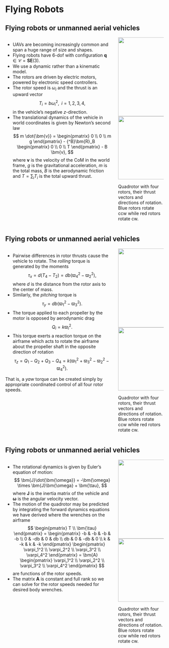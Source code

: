 # Flying Robots

## Flying robots or unmanned aerial vehicles {.smaller}

:::: {.columns}

::: {.column width="70%"}
* UAVs are becoming increasingly common and span a huge range of size and shapes.
* Flying robots have $6$-dof with configuration $\bm{q} \in \mathcal{C} = \bm{SE}(3)$.
* We use a dynamic rather than a kinematic model.
* The rotors are driven by electric motors, powered by electronic speed controllers.
* The rotor speed is $\omega_i$ and the thrust is an upward vector 
$$ T_i = b \omega_i^2, \; \; i = 1, 2, 3, 4, $$ in the vehicle's negative $z$-direction.
* The translational dynamics of the vehicle in world coordinates is given by 
Newton's second law
$$ m \dot{\bm{v}} = \begin{pmatrix} 0 \\ 0 \\ m g \end{pmatrix} - {^B}\bm{R}_B 
\begin{pmatrix} 0 \\ 0 \\ T \end{pmatrix} - B \bm{v},
$$
where $\bm{v}$ is the velocity of the CoM in the world frame, $g$ is the 
gravitational acceleration, $m$ is the total mass, $B$ is the 
aerodynamic friction and $T = \sum_i T_i$ is the total upward thrust.
:::

::: {.column width="30%"}
<center>
<img src="contents/assets/uavs.png" width="400" height="250" />
</center>
<center>
<img src="contents/assets/fig4_20.svg" width="400" height="200" />
</center>

::: {.callout-tip appearance="minimal"}
Quadrotor with four rotors, their thrust vectors and directions of rotation.
Blue rotors rotate ccw while red rotors rotate cw.
:::

:::

::::


## Flying robots or unmanned aerial vehicles {.smaller}

:::: {.columns}

::: {.column width="70%"}
* Pairwise differences in rotor thrusts cause the vehicle to rotate. The _rolling_
torque is generated by the moments $$ \tau_x = d(T_4 - T_2) = db(\varpi_4^2 - 
\varpi_2^2), $$ where $d$ is the distance from the rotor axis to the center of mass.
* Similarly, the _pitching_ torque is $$ \tau_y = db (\varpi_1^2 - \varpi_3^2). $$
* The torque applied to each propeller by the motor is opposed by aerodynamic drag
$$ Q_i = k \varpi_i^2. $$
* This torque exerts a reaction torque on the airframe which acts to rotate the 
airframe about the propeller shaft in the opposite direction of rotation
$$ \tau_z = Q_1 - Q_2 + Q_3 - Q_4 = k \left( \varpi_1^2 + \varpi_3^2 - \varpi_2^2 - \varpi_4^2 \right). $$

That is, a _yaw_ torque can be created simply by appropriate coordinated control 
of all four rotor speeds.
:::

::: {.column width="30%"}
<center>
<img src="contents/assets/uavs.png" width="400" height="250" />
</center>
<center>
<img src="contents/assets/fig4_20.svg" width="400" height="200" />
</center>

::: {.callout-tip appearance="minimal"}
Quadrotor with four rotors, their thrust vectors and directions of rotation.
Blue rotors rotate ccw while red rotors rotate cw.
:::

:::

::::



## Flying robots or unmanned aerial vehicles {.smaller}

:::: {.columns}

::: {.column width="70%"}
* The rotational dynamics is given by Euler's equation of motion:
$$ \bm{J}\dot{\bm{\omega}} = -\bm{\omega} \times \bm{J}\bm{\omega} + \bm{\tau}, $$
where $\bm{J}$ is the inertia matrix of the vehicle and $\bm{\omega}$ is the 
angular velocity vector.
* The motion of the quadrotor may be predicted by integrating the forward 
dynamics equations we have derived where the wrenches on the airframe
$$
\begin{pmatrix}
T \\ \bm{\tau}
\end{pmatrix} = 
\begin{pmatrix}
-b & -b & -b & -b \\ 0 & -db & 0 & db \\ db & 0 & -db & 0 \\ k & -k & k & -k
\end{pmatrix}
\begin{pmatrix}
\varpi_1^2 \\ \varpi_2^2 \\ \varpi_3^2 \\ \varpi_4^2
\end{pmatrix} = 
\bm{A} 
\begin{pmatrix}
\varpi_1^2 \\ \varpi_2^2 \\ \varpi_3^2 \\ \varpi_4^2
\end{pmatrix}
$$
are functions of the rotor speeds.
* The matrix $\bm{A}$ is constant and full rank so we can solve for the rotor 
speeds needed for desired body wrenches.
:::

::: {.column width="30%"}
<center>
<img src="contents/assets/uavs.png" width="400" height="250" />
</center>
<center>
<img src="contents/assets/fig4_20.svg" width="400" height="200" />
</center>

::: {.callout-tip appearance="minimal"}
Quadrotor with four rotors, their thrust vectors and directions of rotation.
Blue rotors rotate ccw while red rotors rotate cw.
:::

:::

::::
